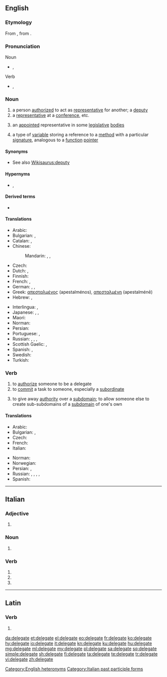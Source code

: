 ==English==

===Etymology===
From {{etyl|fro|en}} {{m|fro|delegat}}, from {{etyl|la|en}} {{m|la|dēlēgātus}}.

===Pronunciation===
; Noun
* {{enPR|dĕlʹĭ-gət}}, {{IPA|/ˈdɛlɪɡət/|lang=en}}
; Verb
* {{enPR|dĕlʹĭ-gāt'}}, {{IPA|/ˈdɛlɪˌɡeɪt/|lang=en}}

===Noun===
{{en-noun}}

# a person [[authorized]] to act as [[representative]] for another; a [[deputy]]
# a [[representative]] at a [[conference]], etc.
# {{lb|en|US}} an [[appointed]] representative in some [[legislative]] [[bodies]]
# {{lb|en|computing}} a type of [[variable]] storing a reference to a [[method]] with a particular [[signature]], analogous to a [[function]] [[pointer]]

====Synonyms====
* See also [[Wikisaurus:deputy]]

====Hypernyms====
* {{sense|computing}} {{l|en|multicast delegate}}, {{l|en|singlecast delegate}}

====Derived terms====
* {{sense|computing}} {{l|en|delegate-type}}

====Translations====
{{trans-top|deputy, envoy, representative}}
* Arabic: {{t|ar|موفد|m}}
* Bulgarian: {{t+|bg|делегат|m|sc=Cyrl}}, {{t+|bg|представител|m|sc=Cyrl}}
* Catalan: {{t|ca|delegat|m}}, {{t|ca|delegada|f}}
* Chinese:
*: Mandarin: {{t+|cmn|代表|tr=dàibiǎo|sc=Hani}}, {{t+|cmn|使節|sc=Hani}}, {{t+|cmn|使节|tr=shǐjié|sc=Hani}}
* Czech: {{t|cs|delegát|m}}
* Dutch: {{t+|nl|afgevaardigde|m}}, {{t|nl|gedelegeerde|m}}
* Finnish: {{t+|fi|edustaja}}
* French: {{t+|fr|délégué|m}}, {{t+|fr|déléguée|f}}
* German: {{t|de|Delegierter|m}}, {{t+|de|Abgeordneter|m}}, {{t+|de|Vertreter|m}}
* Greek: [[απεσταλμένος]] {{g|m}} (apestalménos), [[απεσταλμένη]] {{g|f}} (apestalménē)
* Hebrew: {{t|he|בא-כוח|m|tr=bá-kóakh|sc=Hebr}}, {{t|he|נציג|m|tr=natzíg|sc=Hebr}}
{{trans-mid}}
* Interlingua: {{t|ia|delegato|m}}, {{t|ia|delegata|f}}
* Japanese: {{t+|ja|代表|tr=daihyō}}, {{t+|ja|使節|tr=shisetsu}}, {{t+|ja|代理人|tr=dairinin}}
* Maori: {{t|mi|taraketi}}
* Norman: {{t|nrf|d'lédgi|m}}
* Persian: {{t+|fa|نماینده|sc=fa-Arab}}
* Portuguese: {{t+|pt|delegado|m}}, {{t|pt|delegada|f}}
* Russian: {{t+|ru|делега́т|m}}, {{t+|ru|делега́тка|f}}, {{t+|ru|представи́тель|m}}, {{t+|ru|представи́тельница|f}}
* Scottish Gaelic: {{t|gd|neach-ionaid|m}}, {{t|gd|riochdaire|m}}
* Spanish: {{t+|es|delegado|m}}, {{t+|es|delegada|f}}
* Swedish: {{t+|sv|delegat|c}}
* Turkish: {{t+|tr|delege}}
{{trans-bottom}}

===Verb===
{{en-verb|delegat}}

# to [[authorize]] someone to be a delegate
# to [[commit]] a task to someone, especially a [[subordinate]]
# {{lb|en|computing|Internet}} {{qualifier|of a [[subdomain]]}} to give away [[authority]] over a [[subdomain]]; to allow someone else to create sub-subdomains of a [[subdomain]] of one's own

====Translations====
{{trans-top|to commit a task to someone}}
* Arabic: {{t|ar|فوض}}
* Bulgarian: {{t+|bg|делегирам|sc=Cyrl}}, {{t+|bg|упълномощавам|sc=Cyrl}}
* Czech: {{t+|cs|delegovat}}
* French: {{t+|fr|déléguer}}
* Italian: {{t+|it|delegare}}
{{trans-mid}}
* Norman: {{t|nrf|d'lédgi}}
* Norwegian: {{t|no|delegere}}
* Persian: {{t+|fa|سپردن|sc=fa-Arab}}, {{t|fa|تفویض کردن|sc=fa-Arab}}
* Russian: {{t+|ru|поруча́ть|impf}}, {{t+|ru|поручи́ть|pf}}, {{t+|ru|уполномо́чивать|impf}}, {{t+|ru|уполномо́чить|pf}}, {{t+|ru|делеги́ровать|impf|pf}}
* Spanish: {{t+|es|diputar}}
{{trans-bottom}}

[[Category:English heteronyms]]

----

==Italian==

===Adjective===
{{head|it|adjective form}}

# {{feminine plural of|delegato|lang=it}}

===Noun===
{{head|it|noun plural form|g=f}}

# {{plural of|delegata|lang=it}}

===Verb===
{{head|it|verb form}}

# {{inflection of|delegare||2|p|pres|indc|lang=it}}
# {{inflection of|delegare||2|p|impr|lang=it}}
# {{feminine plural of|delegato|lang=it}}

[[Category:Italian past participle forms]]

----

==Latin==

===Verb===
{{la-verb-form|dēlēgāte}}

# {{inflection of|dēlēgō||1|p|pres|actv|impr|lang=la}}

[[da:delegate]]
[[et:delegate]]
[[el:delegate]]
[[eo:delegate]]
[[fr:delegate]]
[[ko:delegate]]
[[hy:delegate]]
[[io:delegate]]
[[it:delegate]]
[[kn:delegate]]
[[ku:delegate]]
[[hu:delegate]]
[[mg:delegate]]
[[ml:delegate]]
[[my:delegate]]
[[pl:delegate]]
[[sa:delegate]]
[[sq:delegate]]
[[simple:delegate]]
[[sh:delegate]]
[[fi:delegate]]
[[ta:delegate]]
[[te:delegate]]
[[tr:delegate]]
[[vi:delegate]]
[[zh:delegate]]